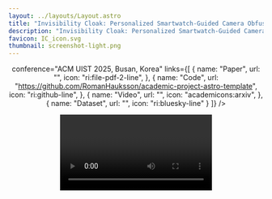 ```yaml
---
layout: ../layouts/Layout.astro
title: "Invisibility Cloak: Personalized Smartwatch-Guided Camera Obfuscation"
description: "Invisibility Cloak: Personalized Smartwatch-Guided Camera Obfuscation"
favicon: IC_icon.svg
thumbnail: screenshot-light.png
---
```







<Header
  title={frontmatter.title}
  authors={[
    {
      name: "Xue Wang",
      url: "https://xueewang.github.io/",
      institution: "University of California, Los Angeles",
    },
    {
      name: "Yang Zhang",
      url: "https://yangzhang.dev/",
      institution: "University of California, Los Angeles",
    },
  ]}
  
  conference="ACM UIST 2025, Busan, Korea"
  links={[
    {
      name: "Paper",
      url: "",
      icon: "ri:file-pdf-2-line",
    },
    {
      name: "Code",
      url: "https://github.com/RomanHauksson/academic-project-astro-template",
      icon: "ri:github-line",
    },
    {
      name: "Video",
      url: "",
      icon: "academicons:arxiv",
    },
    {
      name: "Dataset",
      url: "",
      icon: "ri:bluesky-line"
    }
  ]}
  />

<Video source={outside} />

<HighlightedSection>

## Abstract

Cameras are in their golden age due to recent advances in visual AI techniques that significantly extend the applicability and accuracy of vision-based applications including healthcare, entertainment, and security. In public environments, individuals usually have different and changing privacy preferences against their visual information being shared with other entities. To accommodate these varying user needs for visual privacy, we created ***Invisibility Cloak***, a camera obfuscation technique leveraging inertial signals collected from smartwatches to guide an edge device to remove visual information from camera recordings before they are streamed out for cloud-based inferences. Specifically, a smartwatch user can select an obfuscation level that fits their privacy preference in that context and cameras in the environment will use smartwatch signals to identify that user and remove visual information associated with the user. On the conceptual level, our system demonstrates a privacy design rationale which removes information to be shared with a broader internet infrastructure (i.e., cloud) by providing more information to a trusted local camera system (i.e., camera sensor + edge computing device). We developed a custom data-association pipeline and collected data from real-world configurations. Evaluation of our pipeline indicates a user identification accuracy of 95.48\% among 10 individuals when our system is provided with only 2 seconds of data. 

</HighlightedSection>

## Figures

Use the figure component to display images, videos, equations, or any other element, with an optional caption.

<Figure>
  <Image slot="figure" source={transformer} altText="Diagram of the transformer deep learning architecture." />
  <span slot="caption">Diagram of the transformer deep learning architecture.</span>
</Figure>

## Image comparison slider

An interactive, accessible slider component with keyboard navigation.
<Figure>
  <ImageComparison slot="figure" client:load imageUrlOne={dogsDiffc.src} imageUrlTwo={dogsTrue.src} altTextOne="Photo of two dogs running side-by-side in shallow water, lossily compressed using the DiffC algorithm" altTextTwo="Original photo of two dogs running side-by-side in shallow water" />
  <span slot="caption">A photo of two dogs running side-by-side in shallow water, lossily compressed using the <a href="https://jeremyiv.github.io/diffc-project-page/">DiffC algorithm</a>.</span>
</Figure>

## Two columns

Use the two columns component to display two columns of content. In this example, the first column contains a figure with a YouTube video and the second column contains a figure with a custom [React](https://react.dev/) component. By default, they display side by side, but if the screen is narrow enough (for example, on mobile), they're arranged vertically.

<TwoColumns>
  <Figure slot="left">
    <YouTubeVideo slot="figure" videoId="wjZofJX0v4M" />
    <span slot="caption">Take a look at this YouTube video.</span>
  </Figure>
  <Figure slot="right">
    <Splat slot="figure" client:idle />
    <span slot="caption">Now look at this <a href="https://en.wikipedia.org/wiki/Gaussian_splatting">Gaussian splat</a>, rendered with a React component.</span>
  </Figure>
</TwoColumns>

## Heading levels

Use headings to divide your content into sections.

### Heading 3

Go down a level to heading 3...

#### Heading 4

...and down again to heading 4.

## LaTeX

You can also add LaTeX formulas, rendered during the build process using [KaTeX](https://katex.org/) so they're quick to load for visitors of your project page. You can write them inline, like this: <LaTeX inline formula="a^2 + b^2 = c^2" />. Or, you can write them as a block:

<LaTeX formula="\int_a^b f(x) dx" />

## Tables

You can add simple tables using [GitHub Flavored Markdown syntax](https://docs.github.com/en/get-started/writing-on-github/working-with-advanced-formatting/organizing-information-with-tables):

| Model | Accuracy | F1 score | Training time (hours) |
| :--- | :---: | :---: | :---: |
| BERT-base | 0.89 | 0.87 | 4.5 |
| RoBERTa-large | 0.92 | 0.91 | 7.2 |
| DistilBERT | 0.86 | 0.84 | 2.1 |
| XLNet | 0.90 | 0.89 | 6.8 |

## BibTeX citation

```bibtex
@misc{roman2024academic,
  author = "{Xue Wang, and Yang Zhang}",
  title = "Invisibility Cloak: Personalized Smartwatch-Guided Camera Obfuscation",
  year = "2024",
  howpublished = "\url{https://research-template.roman.technology}",
}
```
